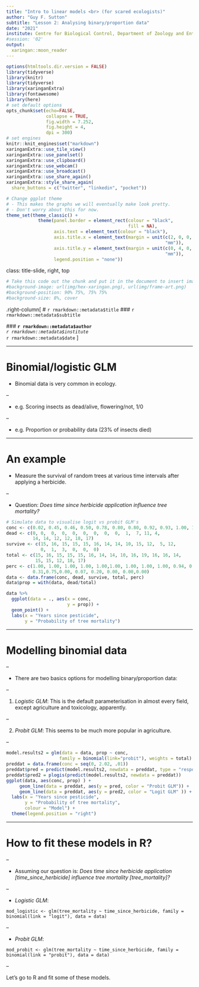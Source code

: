 ```yaml
---
title: "Intro to linear models <br> (for scared ecologists)"
author: "Guy F. Sutton"
subtitle: "Lesson 2: Analysing binary/proportion data"
date: "2021"
institute: Centre for Biological Control, Department of Zoology and Entomology, Rhodes University, Makhanda
#session: '02'
output:
  xaringan::moon_reader
---
```


```r
options(htmltools.dir.version = FALSE)
library(tidyverse)
library(knitr)
library(tidyverse)
library(xaringanExtra)
library(fontawesome)
library(here)
# set default options
opts_chunk$set(echo=FALSE,
               collapse = TRUE,
               fig.width = 7.252,
               fig.height = 4,
               dpi = 300)
# set engines
knitr::knit_engines$set("markdown")
xaringanExtra::use_tile_view()
xaringanExtra::use_panelset()
xaringanExtra::use_clipboard()
xaringanExtra::use_webcam()
xaringanExtra::use_broadcast()
xaringanExtra::use_share_again()
xaringanExtra::style_share_again(
  share_buttons = c("twitter", "linkedin", "pocket"))

# Change ggplot theme
# - This makes the graphs we will eventually make look pretty. 
# - Don't worry about this for now. 
theme_set(theme_classic() +
            theme(panel.border = element_rect(colour = "black", 
                                              fill = NA),
                  axis.text = element_text(colour = "black"),
                  axis.title.x = element_text(margin = unit(c(2, 0, 0, 0), 
                                                            "mm")),
                  axis.title.y = element_text(margin = unit(c(0, 4, 0, 0), 
                                                            "mm")),
                  legend.position = "none"))
```

class: title-slide, right, top
```r
# Take this code out the chunk and put it in the document to insert images on the slide 
#background-image: url(img/hex-xaringan.png), url(img/frame-art.png)
#background-position: 90% 75%, 75% 75%
#background-size: 8%, cover
```

.right-column[
  # `r rmarkdown::metadata$title`
  ### `r rmarkdown::metadata$subtitle`
  
  ### **`r rmarkdown::metadata$author`**<br>
  *`r rmarkdown::metadata$institute`* <br>
    `r rmarkdown::metadata$date`
]

---
  
# Binomial/logistic GLM

- Binomial data is very common in ecology. 

--

  - e.g. Scoring insects as dead/alive, flowering/not, 1/0

--

  - e.g. Proportion or probability data (23% of insects died)

---

# An example

- Measure the survival of random trees at various time intervals after applying a herbicide. 

--

  - Question: *Does time since herbicide application influence tree mortality?*
  
```r
# Simulate data to visualise logit vs probit GLM's
conc <- c(0.02, 0.45, 0.46, 0.50, 0.78, 0.80, 0.80, 0.92, 0.93, 1.00, 1.16, 1.17, 1.17, 1.48,1.51, 1.55, 1.88, 1.90, 2.02)
dead <- c(0, 0,  0,  0,  0,  0,  0,  0,  0,  1,  7, 11, 4, 
          14, 14, 12, 12, 18, 17)
survive <- c(15, 16, 15, 15, 15, 16, 14, 14, 10, 15, 12,  5, 12,  
             0,  1,  3,  0,  0,  0)
total <- c(15, 16, 15, 15, 15, 16, 14, 14, 10, 16, 19, 16, 16, 14, 
           15, 15, 12, 18, 17)
perc <- c(1.00, 1.00, 1.00, 1.00, 1.00,1.00, 1.00, 1.00, 1.00, 0.94, 0.63, 
          0.31,0.75,0.00, 0.07, 0.20, 0.00, 0.00,0.00)
data <- data.frame(conc, dead, survive, total, perc)
data$prop = with(data, dead/total)

data %>%
  ggplot(data = ., aes(x = conc,
                       y = prop)) +
  geom_point() +
  labs(x = "Years since pesticide",
       y = "Probability of tree mortality")
```

---

# Modelling binomial data 

--

- There are two basics options for modelling binary/proportion data:

--

  1. *Logistic GLM*: This is the default parameterisation in almost every field, except agriculture and toxicology, apparently. 

--

  2. *Probit GLM*: This seems to be much more popular in agriculture. 

--

```r
model.results2 = glm(data = data, prop ~ conc, 
                    family = binomial(link="probit"), weights = total)
preddat = data.frame(conc = seq(0, 2.02, .01))
preddat$pred = predict(model.results2, newdata = preddat, type = "response")
preddat$pred2 = plogis(predict(model.results2, newdata = preddat))
ggplot(data, aes(conc, prop) ) +
     geom_line(data = preddat, aes(y = pred, color = "Probit GLM")) +
     geom_line(data = preddat, aes(y = pred2, color = "Logit GLM" )) +
  labs(x = "Years since pesticide",
       y = "Probability of tree mortality",
       colour = "Model") +
  theme(legend.position = "right")

```

---

# How to fit these models in R?

--

- Assuming our question is: *Does time since herbicide application [time_since_herbicide] influence tree mortality [tree_mortality]?*

--

- *Logistic GLM*:

`mod_logistic <- glm(tree_mortality ~ time_since_herbicide, family = binomial(link = "logit"), data = data)` 

--

- *Probit GLM*:

`mod_probit <- glm(tree_mortality ~ time_since_herbicide, family = binomial(link = "probit"), data = data)` 

--

Let's go to R and fit some of these models. 





